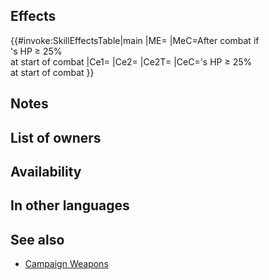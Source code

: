 {{Weapon Infobox
|tagid=SID_継戦の槍
|intID=4459
|image=wep_lc186
|exclusive=0
|weaponType=Lance
|cost=200
|might=10
|range=1
|effect=At start of combat, if unit's HP ≥ 25%, grants Atk/Def+5 to unit during combat, inflicts Atk/Def-X on foe during combat (X = 25% of unit's HP at start of combat; max 10), and restores 10 HP to unit after combat.
|required=Steel Lance
|next=Campaign Lance+
|promotionRarity=5
|promotionTier=1
|properties=random_owner
}}
==Effects==
{{#invoke:SkillEffectsTable|main
|ME={{Eft|Heal|10}}
|MeC=After combat if<br>{{Tgt|Unit}}'s HP ≥ 25%<br>at start of combat
|Ce1={{Eft|Temporary buffs|Atk/Def|5}}
|Ce2={{Eft|Temporary debuffs|Atk/Def|25% of {{Tgt|Unit}}'s HP<br>at start of combat|max=10}}
|Ce2T={{Tgt|Foe}}
|CeC={{Tgt|Unit}}'s HP ≥ 25%<br>at start of combat
}}
==Notes==
{{Temporary buffs}}
{{Temporary debuffs}}
{{At start of combat}}
{{After combat healing}}
==List of owners==
{{Skill Hero List}}
==Availability==
{{PassiveFocusList}}
{{PassiveDistributionList}}
{{PassiveCombatManualList}}
==In other languages==
{{OtherLanguages
|japanese=
|german=
|spanishEU=
|spanishLA=
|french=
|italian=
|chineseTW=
|portuguese=
}}
==See also==
{{See also skills|cond=Description LIKE '%inflicts%/%-X%on foe%=%of unit_s HP at start of combat%' AND Exclusive='1' AND Name NOT LIKE '%campaign%'}}
* [[Skill families/Weapons#Campaign|Campaign Weapons]]
{{Weapons Navbox}}